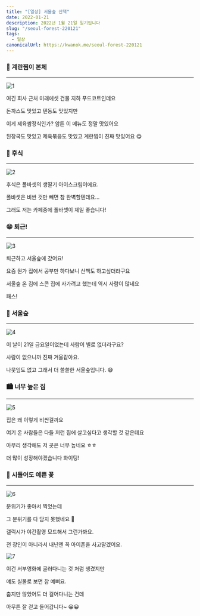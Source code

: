```yaml
---
title: "[일상] 서울숲 산책"
date: 2022-01-21
description: 2022년 1월 21일 일기입니다
slug: "/seoul-forest-220121"
tags:
  - 일상
canonicalUrl: https://kwanok.me/seoul-forest-220121
---
```


### 🍳 계란찜이 본체
***
![1](./1.jpg)

여긴 회사 근처 미래에셋 건물 지하 푸드코트인데요

돈까스도 맛있고 텐동도 맛있지만

이게 제육쌈정식인가? 암튼 이 메뉴도 정말 맛있어요

된장국도 맛있고 제육볶음도 맛있고 계란찜이 진짜 맛있어요 😋

### 🍓 후식
***
![2](./2.jpg)

후식은 폴바셋의 생딸기 아이스크림이에요.

폴바셋은 비싼 것만 빼면 참 완벽할텐데요...

그래도 저는 카페중에 폴바셋이 제일 좋습니다!

### 😁 퇴근!
***
![3](./3.jpg)

퇴근하고 서울숲에 갔어요!

요즘 뭔가 집에서 공부만 하다보니 산책도 하고싶더라구요

서울숲 온 김에 스콘 집에 사가려고 했는데 역시 사람이 많네요

패스!

### 🌳 서울숲
***
![4](./4.jpg)

이 날이 21일 금요일이었는데 사람이 별로 없더라구요?

사람이 없으니까 진짜 겨울같아요.

나뭇잎도 없고 그래서 더 쓸쓸한 서울숲입니다. 😅

### 🏙 너무 높은 집
***
![5](./5.jpg)

집은 왜 이렇게 비싼걸까요

여기 온 사람들은 다들 저런 집에 살고싶다고 생각할 것 같은데요

아무리 생각해도 저 곳은 너무 높네요 ㅎㅎ

더 많이 성장해야겠습니다 화이팅!

### 🍃 시들어도 예쁜 꽃
***
![6](./6.jpg)

분위기가 좋아서 찍었는데

그 분위기를 다 담지 못했네요 🤔

갤럭시가 야간촬영 모드해서 그런가봐요.

전 장인이 아니라서 내년엔 꼭 아이폰을 사고말겠어요.

![7](./7.jpg)

이건 서부영화에 굴러다니는 것 처럼 생겼지만

얘도 실물로 보면 참 예뻐요.

춥지만 않았어도 더 걸어다니는 건데

아무튼 잘 걷고 들어갑니다~ 😀😀
